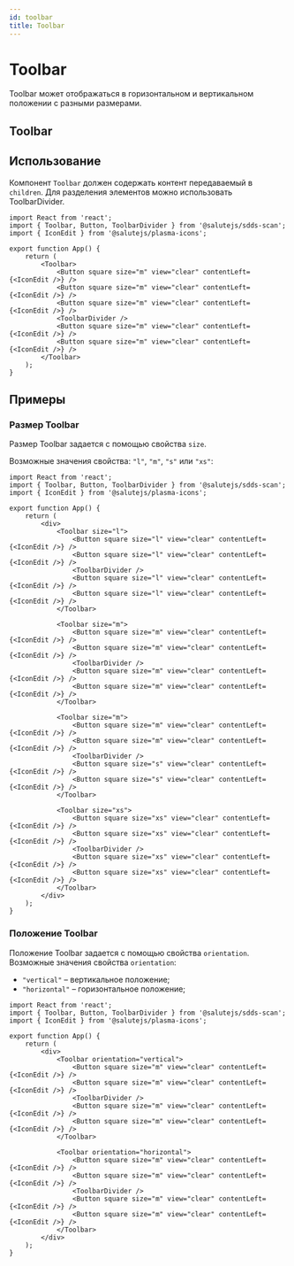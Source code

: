 ```yaml
---
id: toolbar
title: Toolbar
---
```



# Toolbar
Toolbar может отображаться в горизонтальном и вертикальном положении с разными размерами.

## Toolbar
<Description name="Toolbar" />
<PropsTable name="Toolbar" exclude={['css', 'focused']} />

## Использование
Компонент `Toolbar` должен содержать контент передаваемый в `children`.
Для разделения элементов можно использовать ToolbarDivider.

```tsx live
import React from 'react';
import { Toolbar, Button, ToolbarDivider } from '@salutejs/sdds-scan';
import { IconEdit } from '@salutejs/plasma-icons';

export function App() {
    return (
        <Toolbar>
            <Button square size="m" view="clear" contentLeft={<IconEdit />} />
            <Button square size="m" view="clear" contentLeft={<IconEdit />} />
            <Button square size="m" view="clear" contentLeft={<IconEdit />} />
            <ToolbarDivider />
            <Button square size="m" view="clear" contentLeft={<IconEdit />} />
            <Button square size="m" view="clear" contentLeft={<IconEdit />} />
        </Toolbar>
    );
}
```

## Примеры

### Размер Toolbar
Размер Toolbar задается с помощью свойства `size`.

Возможные значения свойства: `"l"`, `"m"`, `"s"` или `"xs"`:

```tsx live
import React from 'react';
import { Toolbar, Button, ToolbarDivider } from '@salutejs/sdds-scan';
import { IconEdit } from '@salutejs/plasma-icons';

export function App() {
    return (
        <div>
            <Toolbar size="l">
                <Button square size="l" view="clear" contentLeft={<IconEdit />} />
                <Button square size="l" view="clear" contentLeft={<IconEdit />} />
                <ToolbarDivider />
                <Button square size="l" view="clear" contentLeft={<IconEdit />} />
                <Button square size="l" view="clear" contentLeft={<IconEdit />} />
            </Toolbar>

            <Toolbar size="m">
                <Button square size="m" view="clear" contentLeft={<IconEdit />} />
                <Button square size="m" view="clear" contentLeft={<IconEdit />} />
                <ToolbarDivider />
                <Button square size="m" view="clear" contentLeft={<IconEdit />} />
                <Button square size="m" view="clear" contentLeft={<IconEdit />} />
            </Toolbar>

            <Toolbar size="m">
                <Button square size="m" view="clear" contentLeft={<IconEdit />} />
                <Button square size="m" view="clear" contentLeft={<IconEdit />} />
                <ToolbarDivider />
                <Button square size="s" view="clear" contentLeft={<IconEdit />} />
                <Button square size="s" view="clear" contentLeft={<IconEdit />} />
            </Toolbar>

            <Toolbar size="xs">
                <Button square size="xs" view="clear" contentLeft={<IconEdit />} />
                <Button square size="xs" view="clear" contentLeft={<IconEdit />} />
                <ToolbarDivider />
                <Button square size="xs" view="clear" contentLeft={<IconEdit />} />
                <Button square size="xs" view="clear" contentLeft={<IconEdit />} />
            </Toolbar>
        </div>
    );
}
```

### Положение Toolbar
Положение Toolbar задается с помощью свойства `orientation`. Возможные значения свойства `orientation`:
+ `"vertical"` – вертикальное положение;
+ `"horizontal"` – горизонтальное положение;

```tsx live
import React from 'react';
import { Toolbar, Button, ToolbarDivider } from '@salutejs/sdds-scan';
import { IconEdit } from '@salutejs/plasma-icons';

export function App() {
    return (
        <div>
            <Toolbar orientation="vertical">
                <Button square size="m" view="clear" contentLeft={<IconEdit />} />
                <Button square size="m" view="clear" contentLeft={<IconEdit />} />
                <ToolbarDivider />
                <Button square size="m" view="clear" contentLeft={<IconEdit />} />
                <Button square size="m" view="clear" contentLeft={<IconEdit />} />
            </Toolbar>

            <Toolbar orientation="horizontal">
                <Button square size="m" view="clear" contentLeft={<IconEdit />} />
                <Button square size="m" view="clear" contentLeft={<IconEdit />} />
                <ToolbarDivider />
                <Button square size="m" view="clear" contentLeft={<IconEdit />} />
                <Button square size="m" view="clear" contentLeft={<IconEdit />} />
            </Toolbar>
        </div>
    );
}
```
